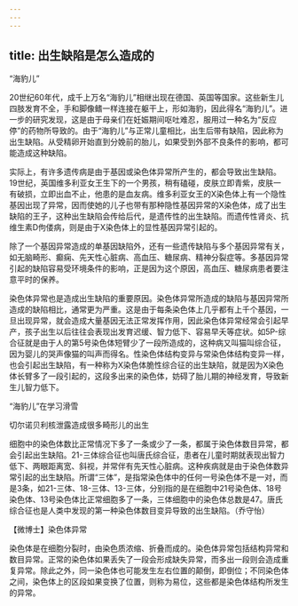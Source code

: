 ```yaml
---
---
---
```

title: 出生缺陷是怎么造成的
---




“海豹儿”



20世纪60年代，成千上万名“海豹儿”相继出现在德国、英国等国家。这些新生儿四肢发育不全，手和脚像鳍一样连接在躯干上，形如海豹，因此得名“海豹儿”。进一步的研究发现，这是由于母亲们在妊娠期间呕吐难忍，服用过一种名为“反应停”的药物所导致的。由于“海豹儿”与正常儿童相比，出生后带有缺陷，因此称为出生缺陷。从受精卵开始直到分娩前的胎儿，如果受到外部不良条件的影响，都可能造成这种缺陷。

实际上，有许多遗传病是由于基因或染色体异常所产生的，都会导致出生缺陷。19世纪，英国维多利亚女王生下的一个男孩，稍有磕碰，皮肤立即青紫，皮肤一有破损，立即出血不止，他患的是血友病。维多利亚女王的X染色体上有一个隐性基因出现了异常，因而使她的儿子也带有那种隐性基因异常的X染色体，成了出生缺陷的王子，这种出生缺陷会传给后代，是遗传性的出生缺陷。而遗传性肾炎、抗维生素D佝偻病，则是由于X染色体上的显性基因异常引起的。

除了一个基因异常造成的单基因缺陷外，还有一些遗传缺陷与多个基因异常有关，如无脑畸形、癫痫、先天性心脏病、高血压、糖尿病、精神分裂症等。多基因异常引起的缺陷容易受环境条件的影响，正是因为这个原因，高血压、糖尿病患者要注意平时的保养。

染色体异常也是造成出生缺陷的重要原因。染色体异常所造成的缺陷与基因异常所造成的缺陷相比，通常更为严重。这是由于每条染色体上几乎都有上千个基因，一旦出现异常，就会造成大量基因无法正常发挥作用，因此染色体异常经常会引起早产，孩子出生以后往往会表现出发育迟缓、智力低下、容易早夭等症状。如5P-综合征就是由于人的第5号染色体短臂少了一段所造成的，这种病又叫猫叫综合征，因为婴儿的哭声像猫的叫声而得名。性染色体结构变异与常染色体结构变异一样，也会引起出生缺陷，有一种称为X染色体脆性综合征的出生缺陷，就是因为X染色体长臂多了一段引起的，这段多出来的染色体，妨碍了胎儿期的神经发育，导致新生儿智力低下。

“海豹儿”在学习滑雪



切尔诺贝利核泄露造成很多畸形儿的出生



细胞中的染色体数比正常情况下多了一条或少了一条，都属于染色体数目异常，都会引起出生缺陷。21-三体综合征也叫唐氏综合征，患者在儿童时期就表现出智力低下、两眼距离宽、斜视，并常伴有先天性心脏病。这种疾病就是由于染色体数异常引起的出生缺陷。所谓“三体”，是指常染色体中的任何一号染色体不是一对，而是3条，如21-三体、18-三体、13-三体，分别指的是在细胞中21号染色体、18号染色体、13号染色体比正常细胞多了一条，三体细胞中的染色体总数是47。唐氏综合征也是人类中发现的第一种染色体数目变异导致的出生缺陷。（乔守怡）





【微博士】染色体异常

染色体是在细胞分裂时，由染色质浓缩、折叠而成的。染色体异常包括结构异常和数目异常。正常的染色体如果丢失了一段会形成缺失异常，而多出一段则会造成重复异常。除此之外，同一染色体也可能发生左右位置的颠倒，即倒位；不同染色体之间，染色体上的区段如果变换了位置，则称为易位，这些都是染色体结构所发生的异常。